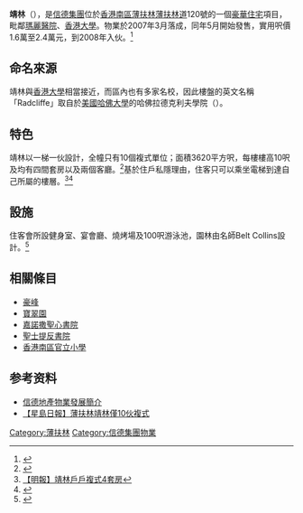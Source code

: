 {{Notability Unreferenced |time=2018-03-28T14:06:03+00:00}}
{{Coord|22.267726|114.1320285|source:GoogleMaps|display=title}}
{{Infobox_housinghk | name = 靖林<br>Radcliffe
| logo = Radcliffe.png
| photo = Radcliffe, Hong Kong.jpg
| phototitle =
| lot = 鄉郊建屋地段第422號及其增批部分
| developer = [[信德集團|信德集團]]
| manager = [[信德物業管理有限公司|信德物業管理有限公司]]
| use = 住宅
| address ={{HKG}}[[薄扶林道|薄扶林道]]120號
| blocknumber = 1
| floornumber = 20層（不設4、14及24樓<ref>[http://www.centalist.com/newhot-project/SDPPWWPYWS/SDPPWWPYWS.asp 【中原地產】靖林]</ref>）
| yearofcompletion = 2007年
| facilities = 私人會所、健身室、宴會廳、更衣室、室外游泳池、水簾瀑布、水花噴泉等
| website = [http://www.shuntakgroup.com/tc/business/hongkong.asp 信德地產物業發展簡介]
}}

'''靖林'''（{{lang-en|'''Radcliffe'''}}），是[[信德集團|信德集團]]位於[[香港|香港]][[南區_(香港)|南區]][[薄扶林|薄扶林]][[薄扶林道|薄扶林道]]120號的一個[[豪華住宅|豪華住宅]]項目，毗鄰[[瑪麗醫院|瑪麗醫院]]、[[香港大學|香港大學]]。物業於2007年3月落成，同年5月開始發售，實用呎價1.6萬至2.4萬元，到2008年入伙。<ref>{{cite news|title=靖林加價一成|url=https://hk.finance.appledaily.com/finance/daily/article/20071115/10420548|accessdate=2018-03-28|publisher=蘋果日報|date=2007-11-15}}</ref>

==命名來源==
靖林與[[香港大學|香港大學]]相當接近，而區內也有多家名校，因此樓盤的英文名稱「Radcliffe」取自於[[美國|美國]][[哈佛大學|哈佛大學]]的哈佛拉德克利夫學院（{{lang-en|The Harvard Radcliffe College}}）。

==特色==
靖林以一梯一伙設計，全幢只有10個複式單位；面積3620平方呎，每樓樓高10呎及均有四間套房以及兩個客廳。<ref>{{cite news|title=港島複式大宅 超級生活|url=http://the-sun.on.cc/cnt/finance/20120825/00436_060.html|accessdate=2018-03-28|publisher=太陽報|date=2012-08-25}}</ref>基於住戶私隱理由，住客只可以乘坐電梯到達自己所屬的樓層。<ref>[http://property.mpfinance.com/cfm/pd3.cfm?File=20071013/pdg01/gma1.txt 【明報】靖林戶戶複式4套房]</ref><ref>{{cite news|title=罕有複式大宅 靖林亮麗雅廳舒適自然|url=http://hd.stheadline.com/life/home/20170216/50532/|accessdate=2018-03-28|publisher=頭條日報|date=2017-02-16}}</ref>

==設施==
住客會所設健身室、宴會廳、燒烤場及100呎游泳池，園林由名師Belt Collins設計。<ref>{{cite web|author1=信德集團|title=優先進駐極級名宅 「先住後付」計劃 衹限一名|url=http://www.shuntakgroup.com/images/pressrelease/(revised)_final_090615_radcliffe_payment_plan_chi__(2).pdf|publisher=信德集團|accessdate=2018-03-28}}</ref>

==相關條目==
* [[豪峰|豪峰]]
* [[寶翠園|寶翠園]]
* [[嘉諾撒聖心書院|嘉諾撒聖心書院]]
* [[聖士提反書院|聖士提反書院]]
* [[香港南區官立小學|香港南區官立小學]]

== 参考资料 ==
{{reflist}}
* [http://www.shuntakgroup.com/tc/business/hongkong.asp 信德地產物業發展簡介]
* [http://hk.realestate.yahoo.com/070413/299/25ll1.html 【星島日報】薄扶林靖林僅10伙複式]

{{信德集團}}

[[Category:薄扶林|Category:薄扶林]]
[[Category:信德集團物業|Category:信德集團物業]]